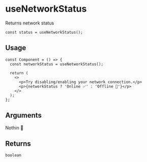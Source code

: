 # useNetworkStatus

Returns network status

`const status = useNetworkStatus();`

## Usage

```tsx
const Component = () => {
  const networkStatus = useNetworkStatus();

  return (
    <>
      <p>Try disabling/enabling your network connection.</p>
      <p>{networkStatus ? 'Online ✅' : 'Offline 🚫'}</p>
    </>
  );
};
```

## Arguments

Nothin 🤪

## Returns

`boolean`
